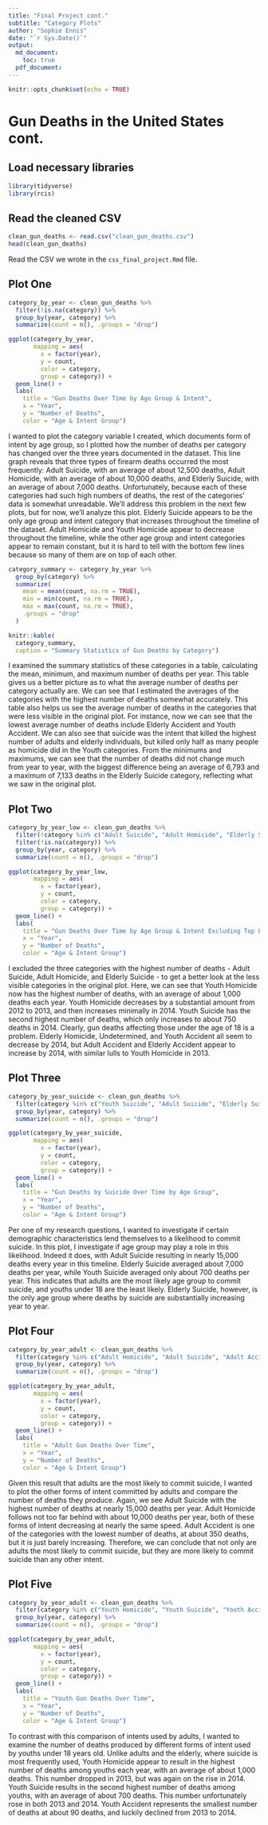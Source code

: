 ```yaml
---
title: "Final Project cont."
subtitle: "Category Plots"
author: "Sophie Ennis"
date: "`r Sys.Date()`"
output: 
  md_document:
    toc: true
  pdf_document:
---
```


```r
knitr::opts_chunk$set(echo = TRUE)
```

# Gun Deaths in the United States cont.

## Load necessary libraries

```r
library(tidyverse)
library(rcis)
```

## Read the cleaned CSV

```r
clean_gun_deaths <- read.csv("clean_gun_deaths.csv")
head(clean_gun_deaths)
```
Read the CSV we wrote in the `css_final_project.Rmd` file.

## Plot One

```r
category_by_year <- clean_gun_deaths %>% 
  filter(!is.na(category)) %>% 
  group_by(year, category) %>% 
  summarize(count = n(), .groups = "drop")

ggplot(category_by_year,
       mapping = aes(
         x = factor(year),
         y = count,
         color = category,
         group = category)) +
  geom_line() +
  labs(
    title = "Gun Deaths Over Time by Age Group & Intent",
    x = "Year",
    y = "Number of Deaths",
    color = "Age & Intent Group")
```
I wanted to plot the category variable I created, which documents form of intent by age group, so I plotted how the number of deaths per category has changed over the three years documented in the dataset. This line graph reveals that three types of firearm deaths occurred the most frequently: Adult Suicide, with an average of about 12,500 deaths, Adult Homicide, with an average of about 10,000 deaths, and Elderly Suicide, with an average of about 7,000 deaths. Unfortunately, because each of these categories had such high numbers of deaths, the rest of the categories' data is somewhat unreadable. We'll address this problem in the next few plots, but for now, we'll analyze this plot. Elderly Suicide appears to be the only age group and intent category that increases throughout the timeline of the dataset. Adult Homicide and Youth Homicide appear to decrease throughout the timeline, while the other age group and intent categories appear to remain constant, but it is hard to tell with the bottom few lines because so many of them are on top of each other. 

```r
category_summary <- category_by_year %>% 
  group_by(category) %>% 
  summarize(
    mean = mean(count, na.rm = TRUE),
    min = min(count, na.rm = TRUE),
    max = max(count, na.rm = TRUE),
    .groups = "drop"
  )

knitr::kable(
  category_summary,
  caption = "Summary Statistics of Gun Deaths by Category")
```
I examined the summary statistics of these categories in a table, calculating the mean, minimum, and maximum number of deaths per year. This table gives us a better picture as to what the average number of deaths per category actually are. We can see that I estimated the averages of the categories with the highest number of deaths somewhat accurately. This table also helps us see the average number of deaths in the categories that were less visible in the original plot. For instance, now we can see that the lowest average number of deaths include Elderly Accident and Youth Accident. We can also see that suicide was the intent that killed the highest number of adults and elderly individuals, but killed only half as many people as homicide did in the Youth categories. From the minimums and maximums, we can see that the number of deaths did not change much from year to year, with the biggest difference being an average of 6,793 and a maximum of 7,133 deaths in the Elderly Suicide category, reflecting what we saw in the original plot. 

## Plot Two

```r
category_by_year_low <- clean_gun_deaths %>% 
  filter(!category %in% c("Adult Suicide", "Adult Homicide", "Elderly Suicide")) %>% 
  filter(!is.na(category)) %>% 
  group_by(year, category) %>% 
  summarize(count = n(), .groups = "drop")

ggplot(category_by_year_low,
       mapping = aes(
         x = factor(year),
         y = count,
         color = category,
         group = category)) +
  geom_line() +
  labs(
    title = "Gun Deaths Over Time by Age Group & Intent Excluding Top Predictors",
    x = "Year",
    y = "Number of Deaths",
    color = "Age & Intent Group")
```
I excluded the three categories with the highest number of deaths - Adult Suicide, Adult Homicide, and Elderly Suicide - to get a better look at the less visible categories in the original plot. Here, we can see that Youth Homicide now has the highest number of deaths, with an average of about 1,000 deaths each year. Youth Homicide decreases by a substantial amount from 2012 to 2013, and then increases minimally in 2014. Youth Suicide has the second highest number of deaths, which only increases to about 750 deaths in 2014. Clearly, gun deaths affecting those under the age of 18 is a problem. Elderly Homicide, Undetermined, and Youth Accident all seem to decrease by 2014, but Adult Accident and Elderly Accident appear to increase by 2014, with similar lulls to Youth Homicide in 2013.

## Plot Three

```r
category_by_year_suicide <- clean_gun_deaths %>% 
  filter(category %in% c("Youth Suicide", "Adult Suicide", "Elderly Suicide")) %>% 
  group_by(year, category) %>% 
  summarize(count = n(), .groups = "drop")

ggplot(category_by_year_suicide,
       mapping = aes(
         x = factor(year),
         y = count,
         color = category,
         group = category)) +
  geom_line() +
  labs(
    title = "Gun Deaths by Suicide Over Time by Age Group",
    x = "Year",
    y = "Number of Deaths",
    color = "Age & Intent Group")
```
Per one of my research questions, I wanted to investigate if certain demographic characteristics lend themselves to a likelihood to commit suicide. In this plot, I investigate if age group may play a role in this likelihood. Indeed it does, with Adult Suicide resulting in nearly 15,000 deaths every year in this timeline. Elderly Suicide averaged about 7,000 deaths per year, while Youth Suicide averaged only about 700 deaths per year. This indicates that adults are the most likely age group to commit suicide, and youths under 18 are the least likely. Elderly Suicide, however, is the only age group where deaths by suicide are substantially increasing year to year. 

## Plot Four

```r
category_by_year_adult <- clean_gun_deaths %>% 
  filter(category %in% c("Adult Homicide", "Adult Suicide", "Adult Accident")) %>% 
  group_by(year, category) %>% 
  summarize(count = n(), .groups = "drop")

ggplot(category_by_year_adult,
       mapping = aes(
         x = factor(year),
         y = count,
         color = category,
         group = category)) +
  geom_line() +
  labs(
    title = "Adult Gun Deaths Over Time",
    x = "Year",
    y = "Number of Deaths",
    color = "Age & Intent Group")
```
Given this result that adults are the most likely to commit suicide, I wanted to plot the other forms of intent committed by adults and compare the number of deaths they produce. Again, we see Adult Suicide with the highest number of deaths at nearly 15,000 deaths per year. Adult Homicide follows not too far behind with about 10,000 deaths per year, both of these forms of intent decreasing at nearly the same speed. Adult Accident is one of the categories with the lowest number of deaths, at about 350 deaths, but it is just barely increasing. Therefore, we can conclude that not only are adults the most likely to commit suicide, but they are more likely to commit suicide than any other intent. 

## Plot Five

```r
category_by_year_adult <- clean_gun_deaths %>% 
  filter(category %in% c("Youth Homicide", "Youth Suicide", "Youth Accident")) %>% 
  group_by(year, category) %>% 
  summarize(count = n(), .groups = "drop")

ggplot(category_by_year_adult,
       mapping = aes(
         x = factor(year),
         y = count,
         color = category,
         group = category)) +
  geom_line() +
  labs(
    title = "Youth Gun Deaths Over Time",
    x = "Year",
    y = "Number of Deaths",
    color = "Age & Intent Group")
```
To contrast with this comparison of intents used by adults, I wanted to examine the number of deaths produced by different forms of intent used by youths under 18 years old. Unlike adults and the elderly, where suicide is most frequently used, Youth Homicide appear to result in the highest number of deaths among youths each year, with an average of about 1,000 deaths. This number dropped in 2013, but was again on the rise in 2014. Youth Suicide results in the second highest number of deaths among youths, with an average of about 700 deaths. This number unfortunately rose in both 2013 and 2014. Youth Accident represents the smallest number of deaths at about 90 deaths, and luckily declined from 2013 to 2014.


